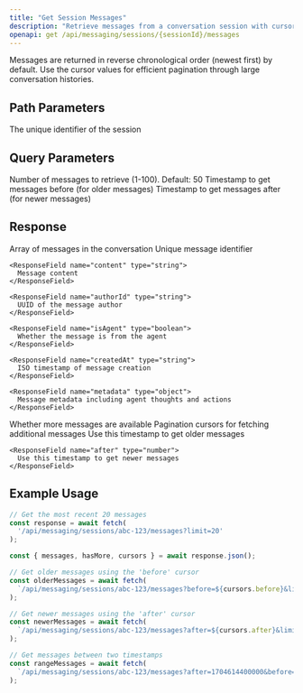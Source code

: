 ```yaml
---
title: "Get Session Messages"
description: "Retrieve messages from a conversation session with cursor-based pagination"
openapi: get /api/messaging/sessions/{sessionId}/messages
---
```


<Note>
Messages are returned in reverse chronological order (newest first) by default. Use the cursor values for efficient pagination through large conversation histories.
</Note>

## Path Parameters

<ParamField path="sessionId" type="string" required>
  The unique identifier of the session
</ParamField>

## Query Parameters

<ParamField query="limit" type="number">
  Number of messages to retrieve (1-100). Default: 50
</ParamField>

<ParamField query="before" type="number">
  Timestamp to get messages before (for older messages)
</ParamField>

<ParamField query="after" type="number">
  Timestamp to get messages after (for newer messages)
</ParamField>

## Response

<ResponseField name="messages" type="array">
  Array of messages in the conversation
  
  <Expandable title="Message Properties">
    <ResponseField name="id" type="string">
      Unique message identifier
    </ResponseField>
    
    <ResponseField name="content" type="string">
      Message content
    </ResponseField>
    
    <ResponseField name="authorId" type="string">
      UUID of the message author
    </ResponseField>
    
    <ResponseField name="isAgent" type="boolean">
      Whether the message is from the agent
    </ResponseField>
    
    <ResponseField name="createdAt" type="string">
      ISO timestamp of message creation
    </ResponseField>
    
    <ResponseField name="metadata" type="object">
      Message metadata including agent thoughts and actions
    </ResponseField>
  </Expandable>
</ResponseField>

<ResponseField name="hasMore" type="boolean">
  Whether more messages are available
</ResponseField>

<ResponseField name="cursors" type="object">
  Pagination cursors for fetching additional messages
  
  <Expandable title="Cursor Properties">
    <ResponseField name="before" type="number">
      Use this timestamp to get older messages
    </ResponseField>
    
    <ResponseField name="after" type="number">
      Use this timestamp to get newer messages
    </ResponseField>
  </Expandable>
</ResponseField>

## Example Usage

<CodeGroup>

```javascript Initial Fetch
// Get the most recent 20 messages
const response = await fetch(
  '/api/messaging/sessions/abc-123/messages?limit=20'
);

const { messages, hasMore, cursors } = await response.json();
```

```javascript Pagination - Older
// Get older messages using the 'before' cursor
const olderMessages = await fetch(
  `/api/messaging/sessions/abc-123/messages?before=${cursors.before}&limit=20`
);
```

```javascript Pagination - Newer
// Get newer messages using the 'after' cursor
const newerMessages = await fetch(
  `/api/messaging/sessions/abc-123/messages?after=${cursors.after}&limit=20`
);
```

```javascript Range Query
// Get messages between two timestamps
const rangeMessages = await fetch(
  `/api/messaging/sessions/abc-123/messages?after=1704614400000&before=1704618000000`
);
```

</CodeGroup>